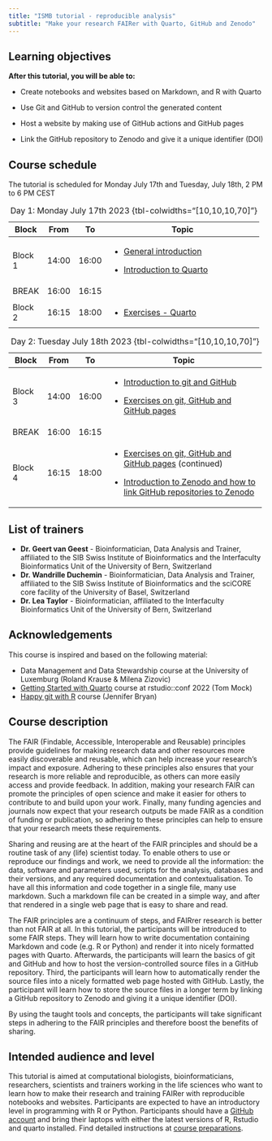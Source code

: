 ```yaml
---
title: "ISMB tutorial - reproducible analysis"
subtitle: "Make your research FAIRer with Quarto, GitHub and Zenodo"
---
```


::: callout-note
## Learning objectives

**After this tutorial, you will be able to:**

-   Create notebooks and websites based on Markdown, and R with Quarto

-   Use Git and GitHub to version control the generated content

-   Host a website by making use of GitHub actions and GitHub pages

-   Link the GitHub repository to Zenodo and give it a unique identifier (DOI)
:::

## Course schedule

The tutorial is scheduled for Monday July 17th and Tuesday, July 18th, 2 PM to 6 PM CEST

+---------+--------+--------+----------------------------------------------------------------------------+
| Block   | From   | To     | Topic                                                                      |
+=========+========+========+============================================================================+
| Block 1 | 14:00  | 16:00  | -   [General introduction](slides/introduction.html#/title-slide)          |
|         |        |        |                                                                            |
|         |        |        | <!-- -->                                                                   |
|         |        |        |                                                                            |
|         |        |        | -   [Introduction to Quarto](slides/introduction_quarto.html#/title-slide) |
+---------+--------+--------+----------------------------------------------------------------------------+
| BREAK   | 16:00  | 16:15  |                                                                            |
+---------+--------+--------+----------------------------------------------------------------------------+
| Block 2 | 16:15  | 18:00  | -   [Exercises - Quarto](write_quarto.html)                                |
+---------+--------+--------+----------------------------------------------------------------------------+

: Day 1: Monday July 17th 2023 {tbl-colwidths="\[10,10,10,70\]"}

+---------+-------+-------+--------------------------------------------------------------------------------------------------------------------------+
| Block   | From  | To    | Topic                                                                                                                    |
+=========+=======+=======+==========================================================================================================================+
| Block 3 | 14:00 | 16:00 | -   [Introduction to git and GitHub](slides/introduction_git.html#/title-slide)                                          |
|         |       |       |                                                                                                                          |
|         |       |       | -   [Exercises on git, GitHub and GitHub pages](git_pages_zenodo.html)                                                   |
+---------+-------+-------+--------------------------------------------------------------------------------------------------------------------------+
| BREAK   | 16:00 | 16:15 |                                                                                                                          |
+---------+-------+-------+--------------------------------------------------------------------------------------------------------------------------+
| Block 4 | 16:15 | 18:00 | -   [Exercises on git, GitHub and GitHub pages](git_pages_zenodo.html) (continued)                                       |
|         |       |       |                                                                                                                          |
|         |       |       | -   [Introduction to Zenodo and how to link GitHub repositories to Zenodo](slides/introduction_zenodo.html#/title-slide) |
+---------+-------+-------+--------------------------------------------------------------------------------------------------------------------------+

: Day 2: Tuesday July 18th 2023 {tbl-colwidths="\[10,10,10,70\]"}

## List of trainers

-   **Dr. Geert van Geest** - Bioinformatician, Data Analysis and Trainer, affiliated to the SIB Swiss Institute of Bioinformatics and the Interfaculty Bioinformatics Unit of the University of Bern, Switzerland
-   **Dr. Wandrille Duchemin** - Bioinformatician, Data Analysis and Trainer, affiliated to the SIB Swiss Institute of Bioinformatics and the sciCORE core facility of the University of Basel, Switzerland
-   **Dr. Lea Taylor** - Bioinformatician, affiliated to the Interfaculty Bioinformatics Unit of the University of Bern, Switzerland

## Acknowledgements

This course is inspired and based on the following material:

- Data Management and Data Stewardship course at the University of Luxemburg (Roland Krause & Milena Zizovic)
- [Getting Started with Quarto](https://rstudio-conf-2022.github.io/get-started-quarto/) course at rstudio::conf 2022 (Tom Mock)
- [Happy git with R](https://happygitwithr.com/) course (Jennifer Bryan)


## Course description

The FAIR (Findable, Accessible, Interoperable and Reusable) principles provide guidelines for making research data and other resources more easily discoverable and reusable, which can help increase your research's impact and exposure. Adhering to these principles also ensures that your research is more reliable and reproducible, as others can more easily access and provide feedback. In addition, making your research FAIR can promote the principles of open science and make it easier for others to contribute to and build upon your work. Finally, many funding agencies and journals now expect that your research outputs be made FAIR as a condition of funding or publication, so adhering to these principles can help to ensure that your research meets these requirements.

Sharing and reusing are at the heart of the FAIR principles and should be a routine task of any (life) scientist today. To enable others to use or reproduce our findings and work, we need to provide all the information: the data, software and parameters used, scripts for the analysis, databases and their versions, and any required documentation and contextualisation. To have all this information and code together in a single file, many use markdown. Such a markdown file can be created in a simple way, and after that rendered in a single web page that is easy to share and read.

The FAIR principles are a continuum of steps, and FAIRrer research is better than not FAIR at all. In this tutorial, the participants will be introduced to some FAIR steps. They will learn how to write documentation containing Markdown and code (e.g. R or Python) and render it into nicely formatted pages with Quarto. Afterwards, the participants will learn the basics of git and GitHub and how to host the version-controlled source files in a GitHub repository. Third, the participants will learn how to automatically render the source files into a nicely formatted web page hosted with GitHub. Lastly, the participant will learn how to store the source files in a longer term by linking a GitHub repository to Zenodo and giving it a unique identifier (DOI).

By using the taught tools and concepts, the participants will take significant steps in adhering to the FAIR principles and therefore boost the benefits of sharing.

## Intended audience and level

This tutorial is aimed at computational biologists, bioinformaticians, researchers, scientists and trainers working in the life sciences who want to learn how to make their research and training FAIRer with reproducible notebooks and websites. Participants are expected to have an introductory level in programming with R or Python. Participants should have a [GitHub account](https://github.com/join) and bring their laptops with either the latest versions of R, Rstudio and quarto installed. Find detailed instructions at [course preparations](course_preparations.qmd).
